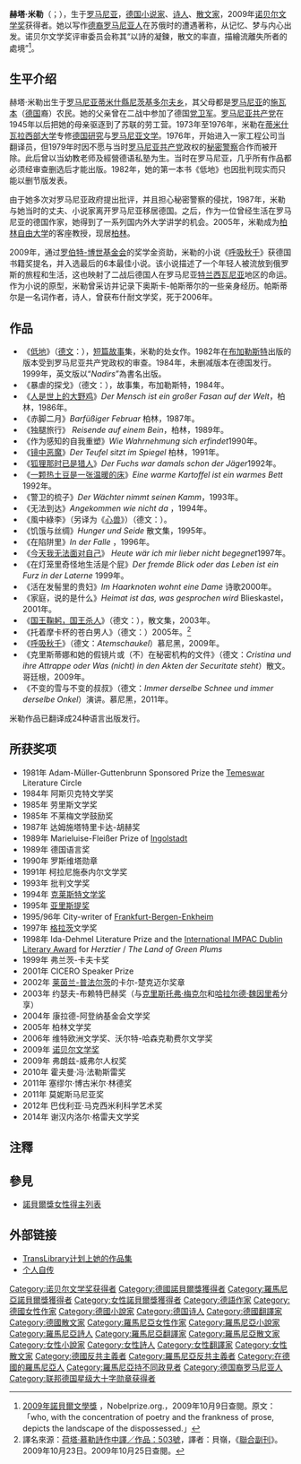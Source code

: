 {{expand|time=2009-10-08}}
{{Infobox Writer
| name = 赫塔·米勒[[File:Nobel_prize_medal.svg|25px]]<br /><small>{{lang|de|Herta Müller}}</small>
| image = Herta-mueller-2009-ffm-003.jpg
| imagesize = 200px
| caption = 荷塔·慕勒於[[德國|德國]][[法蘭克福|法蘭克福]]，2009年。
| pseudonym =
| birthname =
| birthdate = {{Birth date and age|1953|08|17|df=y}}
| birthplace = {{flagicon|Romania|1965}} [[羅馬尼亞社會主義共和國|羅馬尼亞社會主義共和國]][[蒂米什縣|蒂米什縣]][[尼茨基多尔夫乡|尼茨基多尔夫乡]]
| deathdate =
| deathplace =
| occupation = [[作家|作家]]
| nationality = {{DEU}}
| period = 20世纪、21世纪
| genre =
| subject =
| spouse =
| movement =
| notableworks =
| awards = 2009年[[诺贝尔文学奖|诺贝尔文学奖]]
| influences =
| influenced =
| signature =
| website =
}}
'''赫塔·米勒'''（{{lang-de|Herta Müller}}；{{bd|1953年|8月17日|catIdx=Müller}}），生于[[罗马尼亚|罗马尼亚]]，[[德国|德国]][[小说家|小说家]]、[[诗人|诗人]]、[[散文家|散文家]]，2009年[[诺贝尔文学奖|诺贝尔文学奖]]获得者。她以写作[[德裔罗马尼亚人|德裔罗马尼亚人]]在苏俄时的遭遇著称，从记忆、梦与内心出发。诺贝尔文学奖评审委员会称其“以詩的凝鍊，散文的率直，描繪流離失所者的處境”<ref>[http://nobelprize.org/nobel_prizes/literature/laureates/2009/ 2009年諾貝爾文學獎] {{WebCite|url=https://www.webcitation.org/66KqvMVUo?url=http://www.nobelprize.org/nobel_prizes/literature/laureates/2009/ |date=20120321183332 |dateformat=iso }}，Nobelprize.org.，2009年10月9日查閱。原文：「who, with the concentration of poetry and the frankness of prose, depicts the landscape of the dispossessed.」</ref>。

== 生平介绍 ==

赫塔·米勒出生于[[罗马尼亚|罗马尼亚]][[蒂米什縣|蒂米什縣]][[尼茨基多尔夫乡|尼茨基多尔夫乡]]，其父母都是[[罗马尼亚|罗马尼亚]]的[[施瓦本|施瓦本]]（[[德国|德国]]裔）农民。她的父亲曾在二战中参加了德国[[党卫军|党卫军]]。[[罗马尼亚共产党|罗马尼亚共产党]]在1945年以后把她的母亲驱逐到了苏联的劳工营。1973年至1976年，米勒在[[蒂米什瓦拉西部大学|蒂米什瓦拉西部大学]]专修[[德国研究|德国研究]]与[[罗马尼亚文学|罗马尼亚文学]]。1976年，开始进入一家工程公司当翻译员，但1979年时因不愿与当时[[罗马尼亚共产党|罗马尼亚共产党]]政权的[[罗马尼亚秘密警察|秘密警察]]合作而被开除。此后曾以当幼教老师及經營德语私塾为生。当时在罗马尼亚，几乎所有作品都必须经审查删选后才能出版。1982年，她的第一本书《低地》也因批判现实而只能以删节版发表。

由于她多次对罗马尼亚政府提出批评，并且担心秘密警察的侵扰，1987年，米勒与她当时的丈夫、小说家{{tsl|en|Richard Wagner (novelist)||理查德·瓦格纳}}离开罗马尼亚移居德国。之后，作为一位曾经生活在罗马尼亚的德国作家，她得到了一系列国内外大学讲学的机会。2005年，米勒成为[[柏林自由大学|柏林自由大学]]的客座教授，现居[[柏林|柏林]]。

2009年，通过[[罗伯特-博世基金会|罗伯特-博世基金会]]的奖学金资助，米勒的小说《[[呼吸秋千|呼吸秋千]]》获德国书籍奖提名，并入选最后的6本最佳小说。该小说描述了一个年轻人被流放到俄罗斯的旅程和生活，这也映射了二战后德国人在罗马尼亚[[特兰西瓦尼亚|特兰西瓦尼亚]]地区的命运。作为小说的原型，米勒曾采访并记录下奥斯卡-帕斯蒂尔的一些亲身经历。帕斯蒂尔是一名词作者，诗人，曾获布什耐文学奖，死于2006年。

== 作品 ==
* 《[[低地_(小说)|低地]]》（[[德文|德文]]：{{lang|de|''Niederungen''}}），[[短篇故事|短篇故事]]集，米勒的处女作。1982年在[[布加勒斯特|布加勒斯特]]出版的版本受到罗马尼亚共产党政权的审查。1984年，未删减版本在德国发行。1999年，英文版以“''Nadirs''”為書名出版。
* 《暴虐的探戈》（德文：{{lang|de|''Drückender Tango''}}），故事集，布加勒斯特，1984年。
* 《[[人是世上的大野鸡|人是世上的大野鸡]]》''Der Mensch ist ein großer Fasan auf der Welt''，柏林，1986年。
* 《赤脚二月》''Barfüßiger Februar'' 柏林，1987年。
* 《独腿旅行》 ''Reisende auf einem Bein''，柏林，1989年。
* 《作为感知的自我重塑》''Wie Wahrnehmung sich erfindet''1990年。
* 《[[镜中恶魔|镜中恶魔]]》''Der Teufel sitzt im Spiegel'' 柏林，1991年。
* 《[[狐狸那时已是猎人|狐狸那时已是猎人]]》''Der Fuchs war damals schon der Jäger''1992年。
* 《[[一颗热土豆是一张温暖的床|一颗热土豆是一张温暖的床]]》''Eine warme Kartoffel ist ein warmes Bett'' 1992年。
* 《警卫的梳子》''Der Wächter nimmt seinen Kamm''，1993年。
* 《无法到达》''Angekommen wie nicht da'' ，1994年。
* 《風中綠李》（另译为《[[心兽|心兽]]》）（德文：{{lang|de|''Herztier''}}）。
* 《饥饿与丝绸》''Hunger und Seide'' 散文集，1995年。
* 《在陷阱里》''In der Falle'' ，1996年。
* 《[[今天我无法面对自己|今天我无法面对自己]]》 ''Heute wär ich mir lieber nicht begegnet''1997年。
* 《在灯笼里奇怪地生活是个屁》''Der fremde Blick oder das Leben ist ein Furz in der Laterne'' 1999年。
* 《活在发髻里的贵妇》''Im Haarknoten wohnt eine Dame'' 诗歌2000年。
* 《家庭，说的是什么》''Heimat ist das, was gesprochen wird'' Blieskastel，2001年。
* 《[[国王鞠躬，国王杀人|国王鞠躬，国王杀人]]》（德文：{{lang|de|''Der König verneigt sich und tötet''}}），散文集，2003年。
* 《托着摩卡杯的苍白男人》（德文：{{lang|de|''Die blassen Herren mit den Mokkatassen''}}）2005年。<ref>譯名來源：[http://udn.com/NEWS/CULTURE/X5/5209486.shtml 荷塔·慕勒詩作中譯／作品：503號]，譯者：貝嶺，《[[聯合報|聯合副刊]]》。2009年10月23日。2009年10月25日查閱。</ref>
* 《[[呼吸秋千|呼吸秋千]]》（德文：''Atemschaukel''）慕尼黑，2009年。
* 《克里斯蒂娜和她的假镜片或（不）在秘密机构的文件》（德文：''Cristina und ihre Attrappe oder Was (nicht) in den Akten der Securitate steht''）散文。哥廷根，2009年。
* 《不变的雪与不变的叔叔》（德文：''Immer derselbe Schnee und immer derselbe Onkel''）演讲。慕尼黑，2011年。

米勒作品已翻译成24种语言出版发行。

== 所获奖项 ==
* 1981年 Adam-Müller-Guttenbrunn Sponsored Prize the [[Temeswar|Temeswar]] Literature Circle
* 1984年 阿斯贝克特文学奖
* 1985年 劳里斯文学奖
* 1985年 不莱梅文学鼓励奖
* 1987年 达姆施塔特里卡达-胡赫奖
* 1989年 Marieluise-Fleißer Prize of [[Ingolstadt|Ingolstadt]]
* 1989年 德国语言奖
* 1990年 罗斯维塔勋章
* 1991年 柯拉尼施泰内尔文学奖
* 1993年 批判文学奖
* 1994年 [[克莱斯特文学奖|克莱斯特文学奖]]
* 1995年 [[亚里斯提奖|亚里斯提奖]]
* 1995/96年 City-writer of [[Frankfurt-Bergen-Enkheim|Frankfurt-Bergen-Enkheim]]
* 1997年 [[格拉茨|格拉茨]]文学奖
* 1998年 Ida-Dehmel Literature Prize and the [[International_IMPAC_Dublin_Literary_Award|International IMPAC Dublin Literary Award]] for ''Herztier'' / ''The Land of Green Plums''
* 1999年 弗兰茨-卡夫卡奖
* 2001年 CICERO Speaker Prize
* 2002年 [[莱茵兰-普法尔茨|莱茵兰-普法尔茨]]的卡尔-楚克迈尔奖章
* 2003年 约瑟夫-布赖特巴赫奖（与[[克里斯托弗·梅克尔|克里斯托弗·梅克尔]]和[[哈拉尔德·魏因里希|哈拉尔德·魏因里希]]分享）
* 2004年 康拉德-阿登纳基金会文学奖
* 2005年 柏林文学奖
* 2006年 维特欧洲文学奖、沃尔特-哈森克勒费尔文学奖
* 2009年 [[诺贝尔文学奖|诺贝尔文学奖]]
* 2009年 弗朗兹-威弗尔人权奖
* 2010年 霍夫曼·冯·法勒斯雷奖
* 2011年 塞缪尔·博古米尔·林德奖
* 2011年 莫妮斯马尼亚奖
* 2012年 巴伐利亚·马克西米利科学艺术奖
* 2014年 谢汉内洛尔·格雷夫文学奖

== 注釋 ==
{{reflist}}

== 參見 ==
* [[諾貝爾獎女性得主列表|諾貝爾獎女性得主列表]]

== 外部链接 ==
* [http://zh.translibrary.wikia.com/wiki/%E8%B5%AB%E5%A1%94%C2%B7%E7%B1%B3%E5%8B%92 TransLibrary计划上她的作品集] {{Wayback|url=http://zh.translibrary.wikia.com/wiki/%E8%B5%AB%E5%A1%94%C2%B7%E7%B1%B3%E5%8B%92 |date=20160307084733 }}
* [http://nobelprize.org/nobel_prizes/literature/laureates/2009/bio-bibl.html 个人自传] {{Wayback|url=http://nobelprize.org/nobel_prizes/literature/laureates/2009/bio-bibl.html |date=20091011034807 }}{{en icon}}

{{诺贝尔文学奖获得者 (2001年-2025年)}}
{{2009年诺贝尔奖获得者}}

{{Authority control}}
{{DEFAULTSORT:Müller, Herta}}
[[Category:诺贝尔文学奖获得者|Category:诺贝尔文学奖获得者]]
[[Category:德國諾貝爾獎獲得者|Category:德國諾貝爾獎獲得者]]
[[Category:羅馬尼亞諾貝爾獎獲得者|Category:羅馬尼亞諾貝爾獎獲得者]]
[[Category:女性諾貝爾獎獲得者|Category:女性諾貝爾獎獲得者]]
[[Category:德語作家|Category:德語作家]]
[[Category:德國女性作家|Category:德國女性作家]]
[[Category:德國小說家|Category:德國小說家]]
[[Category:德国诗人|Category:德国诗人]]
[[Category:德國翻譯家|Category:德國翻譯家]]
[[Category:德國散文家|Category:德國散文家]]
[[Category:羅馬尼亞女性作家|Category:羅馬尼亞女性作家]]
[[Category:羅馬尼亞小說家|Category:羅馬尼亞小說家]]
[[Category:羅馬尼亞詩人|Category:羅馬尼亞詩人]]
[[Category:羅馬尼亞翻譯家|Category:羅馬尼亞翻譯家]]
[[Category:羅馬尼亞散文家|Category:羅馬尼亞散文家]]
[[Category:女性小說家|Category:女性小說家]]
[[Category:女性詩人|Category:女性詩人]]
[[Category:女性翻譯家|Category:女性翻譯家]]
[[Category:女性散文家|Category:女性散文家]]
[[Category:德國反共主義者|Category:德國反共主義者]]
[[Category:羅馬尼亞反共主義者|Category:羅馬尼亞反共主義者]]
[[Category:在德國的羅馬尼亞人|Category:在德國的羅馬尼亞人]]
[[Category:羅馬尼亞持不同政見者|Category:羅馬尼亞持不同政見者]]
[[Category:德国裔罗马尼亚人|Category:德国裔罗马尼亚人]]
[[Category:联邦德国星级大十字勋章获得者|Category:联邦德国星级大十字勋章获得者]]